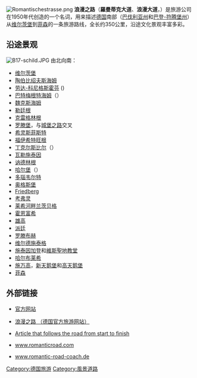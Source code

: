 {{noteTA
|1=zh-tw:邦; zh-cn:州;
|2=zh-tw:符茲堡; zh-cn:维尔茨堡;
|3=zh-tw:羅騰堡; zh-cn:罗滕堡;
|4=zh-tw:諾德林根; zh-cn:讷德林根;
|5=zh-tw:多瑙沃特; zh-cn:多瑙韦尔特;
|6=zh-tw:蘭茲堡; zh-cn:兰茨贝格;
}}
[[File:Romantischestrasse.png|thumb]]
'''浪漫之路'''（'''羅曼蒂克大道'''、'''浪漫大道'''，{{lang-de|Romantische Straße}}）是旅游公司在1950年代创造的一个名词，用来描述[[德国|德国]]南部（[[巴伐利亚州|巴伐利亚州]]和[[巴登-符腾堡州|巴登-符腾堡州]]）从[[维尔茨堡|维尔茨堡]]到[[菲森|菲森]]的一条旅游路线，全长约350公里，沿途文化景观丰富多彩。

==沿途景观==
[[File:B17-schild.JPG|thumb]]
由北向南：

* [[维尔茨堡|维尔茨堡]]
* [[陶伯比绍夫斯海姆|陶伯比绍夫斯海姆]]
* [[劳达-科尼格斯霍芬|劳达-科尼格斯霍芬]] ({{lang|de|Lauda-Königshofen}})
* [[巴特梅根特海姆|巴特梅根特海姆]]（{{lang|de|Bad Mergentheim}}）
* [[魏克斯海姆|魏克斯海姆]]
* [[勒廷根|勒廷根]]
* [[克雷格林根|克雷格林根]]
* [[罗滕堡_(陶伯河)|罗滕堡]]，与[[城堡之路|城堡之路]]交叉
* [[希灵斯菲斯特|希灵斯菲斯特]]
* [[福伊希特旺根|福伊希特旺根]]
* [[丁克尔斯比尔|丁克尔斯比尔]]（{{lang|de|Dinkelsbühl}}）
* [[瓦勒施泰因|瓦勒施泰因]]
* [[讷德林根|讷德林根]]
* [[哈尔堡|哈尔堡]]（{{lang|de|Harburg}}）
* [[多瑙韦尔特|多瑙韦尔特]]
* [[奥格斯堡|奥格斯堡]]
* [[Friedberg,_Bavaria|Friedberg]]
* [[考弗灵|考弗灵]]
* [[莱希河畔兰茨贝格|莱希河畔兰茨贝格]]
* [[霍恩富希|霍恩富希]]
* [[雄高_(巴伐利亚)|雄高]]
* [[派廷|派廷]]
* [[罗滕布赫|罗滕布赫]]
* [[维尔德施泰格|维尔德施泰格]]
* [[施泰因加登|施泰因加登]]和[[維斯聖地教堂|維斯聖地教堂]]
* [[哈尔布莱希|哈尔布莱希]]
* [[施万高|施万高]]，[[新天鹅堡|新天鹅堡]]和[[高天鹅堡|高天鹅堡]]
* [[菲森|菲森]]

==外部链接==
*{{de icon}}[https://web.archive.org/web/20070919042653/http://www.romantischestrasse.de/?lang=de 官方网站]
*[http://visit-germany.info/web/cn_cn/top50/index.htm?tl=FSTRASSE&showid=44 浪漫之路 （德国官方旅游网站）] {{Wayback|url=http://visit-germany.info/web/cn_cn/top50/index.htm?tl=FSTRASSE&showid=44 |date=20070927224442 }}
*{{en icon}}[https://web.archive.org/web/20110117131346/http://www.losapos.com/romanticroad Article that follows the road from start to finish]
*{{en icon}}[http://www.romanticroad.com/ www.romanticroad.com] {{Wayback|url=http://www.romanticroad.com/ |date=20210416162150 }}
*{{en icon}}[https://web.archive.org/web/20070811100839/http://www.romantic-road-coach.de/ www.romantic-road-coach.de]

[[Category:德国旅游|Category:德国旅游]]
[[Category:風景道路|Category:風景道路]]